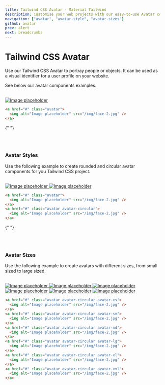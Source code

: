 ```yaml
---
title: Tailwind CSS Avatar - Material Tailwind
description: Customise your web projects with our easy-to-use Avatar component for Tailwind CSS using Material Design guidelines.
navigation: ["avatar", "avatar-style", "avatar-sizes"]
github: avatar
prev: alert
next: breadcrumbs
---
```


# Tailwind CSS Avatar

Use our Tailwind CSS Avatar to portray people or objects. It can be used as a visual identifier for a user profile on your website.

See below our avatar components examples.

<br />

<ComponentDemo id="avatar">
  <a href="#" className="avatar">
    <img alt="Image placeholder" src="/img/face-2.jpg" />
  </a>
</ComponentDemo>

```html showLineNumbers
<a href="#" class="avatar">
  <img alt="Image placeholder" src="/img/face-2.jpg" />
</a>
```

{" "}

<br />
<br />

### Avatar Styles

Use the following example to create rounded and circular avatar components for you Tailwind CSS project.

<br />

<ComponentDemo id="avatar-style">
  <div className="flex">
    <a href="#" className="avatar mr-3">
      <img alt="Image placeholder" src="/img/face-2.jpg" />
    </a>
    <a href="#" className="avatar avatar-circular">
      <img alt="Image placeholder" src="/img/face-2.jpg" />
    </a>
  </div>
</ComponentDemo>

```html showLineNumbers
<a href="#" class="avatar">
  <img alt="Image placeholder" src="/img/face-2.jpg" />
</a>
<a href="#" class="avatar avatar-circular">
  <img alt="Image placeholder" src="/img/face-2.jpg" />
</a>
```

{" "}

<br />
<br />

### Avatar Sizes

Use the following example to create avatars with different sizes, from small sized to large sized.

<br />

<ComponentDemo id="avatar-sizes">
  <div className="flex">
    <a href="#" className="avatar avatar-circular avatar-xs mr-3">
      <img alt="Image placeholder" src="/img/face-2.jpg" />
    </a>
    <a href="#" className="avatar avatar-circular avatar-sm mr-3">
      <img alt="Image placeholder" src="/img/face-2.jpg" />
    </a>
    <a href="#" className="avatar avatar-circular avatar-md mr-3">
      <img alt="Image placeholder" src="/img/face-2.jpg" />
    </a>
    <a href="#" className="avatar avatar-circular avatar-lg mr-3">
      <img alt="Image placeholder" src="/img/face-2.jpg" />
    </a>
    <a href="#" className="avatar avatar-circular avatar-xl mr-3">
      <img alt="Image placeholder" src="/img/face-2.jpg" />
    </a>
    <a href="#" className="avatar avatar-circular avatar-xxl mr-3">
      <img alt="Image placeholder" src="/img/face-2.jpg" />
    </a>
  </div>
</ComponentDemo>

```html showLineNumbers
<a href="#" class="avatar avatar-circular avatar-xs">
  <img alt="Image placeholder" src="/img/face-2.jpg" />
</a>
<a href="#" class="avatar avatar-circular avatar-sm">
  <img alt="Image placeholder" src="/img/face-2.jpg" />
</a>
<a href="#" class="avatar avatar-circular avatar-md">
  <img alt="Image placeholder" src="/img/face-2.jpg" />
</a>
<a href="#" class="avatar avatar-circular avatar-lg">
  <img alt="Image placeholder" src="/img/face-2.jpg" />
</a>
<a href="#" class="avatar avatar-circular avatar-xl">
  <img alt="Image placeholder" src="/img/face-2.jpg" />
</a>
<a href="#" class="avatar avatar-circular avatar-xxl">
  <img alt="Image placeholder" src="/img/face-2.jpg" />
</a>
```
